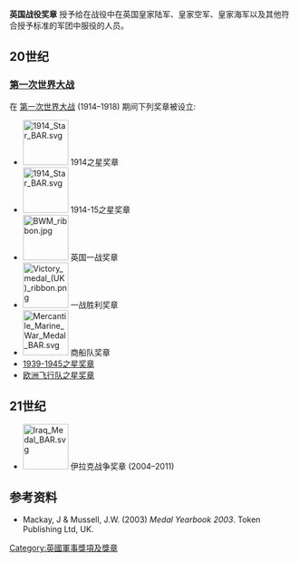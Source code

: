 '''英国战役奖章''' 授予给在战役中在英国皇家陆军、皇家空军、皇家海军以及其他符合授予标准的军团中服役的人员。
==20世纪==
===[[第一次世界大战|第一次世界大战]]===
在 [[第一次世界大战|第一次世界大战]] (1914–1918) 期间下列奖章被设立:
* [[File:1914_Star_BAR.svg|80px]] 1914之星奖章
* [[File:1914_Star_BAR.svg|80px]] 1914-15之星奖章
* [[File:BWM_ribbon.jpg|80px]] 英国一战奖章
* [[File:Victory_medal_(UK)_ribbon.png|80px]] 一战胜利奖章
* [[File:Mercantile_Marine_War_Medal_BAR.svg|80px]] 商船队奖章
*[[1939-1945之星奖章|1939-1945之星奖章]]
*[[欧洲飞行队之星奖章|欧洲飞行队之星奖章]]
==21世纪==
* [[File:Iraq_Medal_BAR.svg|80px]] 伊拉克战争奖章 (2004–2011)
== 参考资料 ==
{{Reflist}}
{{Refbegin}}
*Mackay, J & Mussell, J.W. (2003) ''Medal Yearbook 2003''. Token Publishing Ltd, UK.
{{Refend}}

[[Category:英國軍事獎項及獎章|Category:英國軍事獎項及獎章]]